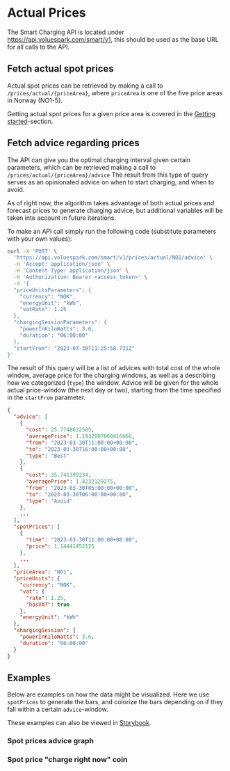 
# Actual Prices

The Smart Charging API is located under https://api.voluespark.com/smart/v1, this should be used as the base URL for all calls to the API.

## Fetch actual spot prices

Actual spot prices can be retrieved by making a call to `/prices/actual/{priceArea}`, where `priceArea` is one of the five price areas in Norway (NO1-5).

Getting actual spot prices for a given price area is covered in the [Getting started](/GettingStarted)-section.

## Fetch advice regarding prices

The API can give you the optimal charging interval given certain parameters, which can be retrieved making a call to `/prices/actual/{priceArea}/advice` The result from this type of query serves as an opinionated advice on when to start charging, and when to avoid.

As of right now, the algorithm takes advantage of both actual prices and forecast prices to generate charging advice, but additional variables will be taken into account in future iterations.

To make an API call simply run the following code (substitute parameters with your own values):

```bash
curl -X 'POST' \
  'https://api.voluespark.com/smart/v1/prices/actual/NO1/advice' \
  -H 'Accept: application/json' \
  -H 'Content-Type: application/json' \
  -H 'Authorization: Bearer <access_token>' \
  -d '{
  "priceUnitsParameters": {
    "currency": "NOK",
    "energyUnit": "kWh",
    "vatRate": 1.25
  },
  "chargingSessionParameters": {
    "powerInKiloWatts": 3.6,
    "duration": "06:00:00"
  },
  "startFrom": "2023-03-30T11:25:58.731Z"
}'
```

The result of this query will be a list of advices with total cost of the whole window, average price for the charging windows, as well as a describing how we categorized (`type`) the window. Advice will be given for the whole actual price-window (the next day or two), starting from the time specified in the `startFrom` parameter.

```json
{
  "advice": [
    {
      "cost": 25.7748632505,
      "averagePrice": 1.1932807060416666,
      "from": "2023-03-30T11:00:00+00:00",
      "to": "2023-03-30T16:00:00+00:00",
      "type": "Best"
    },
    {
      "cost": 35.741399234,
      "averagePrice": 1.4232129275,
      "from": "2023-03-30T05:00:00+00:00",
      "to": "2023-03-30T06:00:00+00:00",
      "type": "Avoid"
    },
    ...
  ],
  "spotPrices": [
    {
      "time": "2023-03-30T11:00:00+00:00",
      "price": 1.14441452125
    },
    ...
  ],
  "priceArea": "NO1",
  "priceUnits": {
    "currency": "NOK",
    "vat": {
      "rate": 1.25,
      "hasVAT": true
    },
    "energyUnit": "kWh"
  },
  "chargingSession": {
    "powerInKiloWatts": 3.6,
    "duration": "06:00:00"
  }
}
```

## Examples

Below are examples on how the data might be visualized. Here we use `spotPrices` to generate the bars, and colorize the bars depending on if they fall within a certain `advice`-window.

These examples can also be viewed in [Storybook](https://storybook.voluespark.com/?path=/story/spot-price-advice-graph--default).

### Spot prices advice graph

<SpotPriceExample />

### Spot price "charge right now" coin

<AdviceExample />
